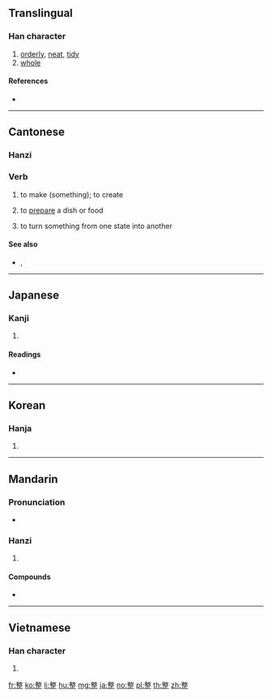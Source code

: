 ==Translingual==
{{stroke order|strokes=16}}

===Han character===
{{Han char|rn=66|rad=攴|as=12|sn=16|four=58101|canj=DKMYM|ids=⿱敕正}}

# [[orderly]], [[neat]], [[tidy]]
# [[whole]]

====References====
* {{Han ref|kx=0475.321|dkj=13394|hdz=21477.080|uh=6574|ud=25972|bh=BEE3|bd=48867}}

----

==Cantonese==

===Hanzi===
{{yue-hanzi|jyut=[[zing2]]|y=jing2}}

===Verb===
{{yue-verb|jyut=zing2|y=jing2}}

# to make (something); to create
#: {{zh-usex|我 整 咗 蛋撻{taat3-1} 但 冇人 食。|I '''made''' egg tarts but no one ate any.|C}}
# to [[prepare]] a dish or food
#: {{zh-usex|番茄 應該 點 整？|How do I prepare tomatoes?|C}}
# to turn something from one state into another
#: {{zh-usex|整爛|to break, to shatter|C}}
#: {{zh-usex|整直|to straighten|C}}
#: {{zh-usex|整大|to enlargen|C}}

====See also====
* {{zh-l|搞}}, {{zh-l|攪|tr=gaau2}}

----

==Japanese==

===Kanji===
{{ja-kanji|grade=3|rs=攴11}}

# {{defn|lang=ja|sort=攴11}}

====Readings====
* {{ja-readings|goon=[[しょう]] (shō) {{non-joyo-reading}}|kanon=[[せい]] (sei)|kun=[[ととのえる]] (totonoeru), [[ととのう]] ([[整う]], totonou)}}

----

==Korean==

===Hanja===
{{ko-hanja|hangeul=정|eumhun=가지런할|rv=jeong|mr=chŏng|y=ceng}}

# {{defn|lang=ko|sort=攴11}}

----

==Mandarin==

===Pronunciation===
* {{audio|Zh-zheng.ogg|Audio|lang=cmn}}

===Hanzi===
{{cmn-hanzi|pin=[[zhěng]] ([[zheng3]])|wg=cheng<sup>3</sup>}}

# {{defn|lang=cmn|sort=攴11}}

====Compounds====
* {{zh-l|整個}}

----

==Vietnamese==

===Han character===
{{vi-hantu|[[chỉnh]], [[chệnh]], [[chểnh]], [[xiềng]]|rs=攴11}}

# {{defn|lang=vi|sort=攴11}}

[[fr:整]]
[[ko:整]]
[[li:整]]
[[hu:整]]
[[mg:整]]
[[ja:整]]
[[no:整]]
[[pl:整]]
[[th:整]]
[[zh:整]]